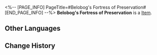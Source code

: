 <%-- [PAGE_INFO]
PageTitle=#Belobog's Fortress of Preservation#
[END_PAGE_INFO] --%>
{{Item Infobox
|id          = 63045
|image       = Item Belobog's Fortress of Preservation.png
|type        = 
|invCategory = Relics
|rarity      = 5
|effect      = 
|description = The Everwinter Monument, the most obvious landmark in Belobog's Administrative District, is enclosed within the plane. Those passing this monument can all feel a distant and warm gaze protecting them.
|source1     = [[Simulated Universe: World 6 - Immersion Device Redemption]]
}}
'''Belobog's Fortress of Preservation''' is a [[Item]].

==Other Languages==
{{Other Languages
|en   = Belobog's Fortress of Preservation
|zhs  = 贝洛伯格的存护堡垒
|zht  = 貝洛伯格的存護堡壘
|ja   = ベロブルグの存護の砦
|ko   = 벨로보그 보존의 보루
|es   = Fortaleza de la Conservación de Belobog
|fr   = Forteresse de la Préservation de Belobog
|ru   = Форт Сохранения Белобога
|th   = Belobog's Fortress of Preservation
|vi   = Pháo Đài Bảo Hộ Belobog
|de   = Belobogs Festung der Bewahrung
|id   = Belobog's Fortress of Preservation
|pt   = Fortaleza da Preservação de Belobog
}}

==Change History==
{{Change History|2.0}}